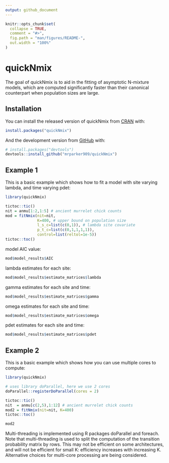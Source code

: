 ```yaml
---
output: github_document
---
```


<!-- README.md is generated from README.Rmd. Please edit that file -->

```r
knitr::opts_chunk$set(
  collapse = TRUE,
  comment = "#>",
  fig.path = "man/figures/README-",
  out.width = "100%"
)
```

# quickNmix


The goal of quickNmix is to aid in the fitting of asymptotic N-mixture models, which are computed significantly faster than their canonical counterpart when population sizes are large.

## Installation

You can install the released version of quickNmix from [CRAN](https://CRAN.R-project.org) with:

``` r
install.packages("quickNmix")
```

And the development version from [GitHub](https://github.com/) with:

``` r
# install.packages("devtools")
devtools::install_github("mrparker909/quickNmix")
```
## Example 1

This is a basic example which shows how to fit a model with site varying lambda, and time varying pdet:

```r
library(quickNmix)

tictoc::tic()
nit = anmu[1:2,1:5] # ancient murrelet chick counts
mod = fitNmix(nit=nit,
              K=400, # upper bound on population size
              l_s_c=list(c(0,1)), # lambda site covariate
              p_t_c=list(c(0,1,1,1,1)),
              control=list(reltol=1e-5))
tictoc::toc()
```

model AIC value:

```r
mod$model_results$AIC
```

lambda estimates for each site:

```r
mod$model_results$estimate_matrices$lambda
```

gamma estimates for each site and time:

```r
mod$model_results$estimate_matrices$gamma
```

omega estimates for each site and time:

```r
mod$model_results$estimate_matrices$omega
```

pdet estimates for each site and time:

```r
mod$model_results$estimate_matrices$pdet
```


## Example 2

This is a basic example which shows how you can use multiple cores to compute:

```r
library(quickNmix)

# uses library doParallel, here we use 2 cores
doParallel::registerDoParallel(cores = 2) 

tictoc::tic()
nit  = anmu[c(2,5),1:12] # ancient murrelet chick counts
mod2 = fitNmix(nit=nit, K=400)
tictoc::toc()

mod2
```


Multi-threading is implemented using R packages doParallel and foreach. Note that multi-threading is used to split the computation of the transition probability matrix by rows. This may not be efficient on some architectures, and will not be efficient for small K: efficiency increases with increasing K. Alternative choices for multi-core processing are being considered. 
